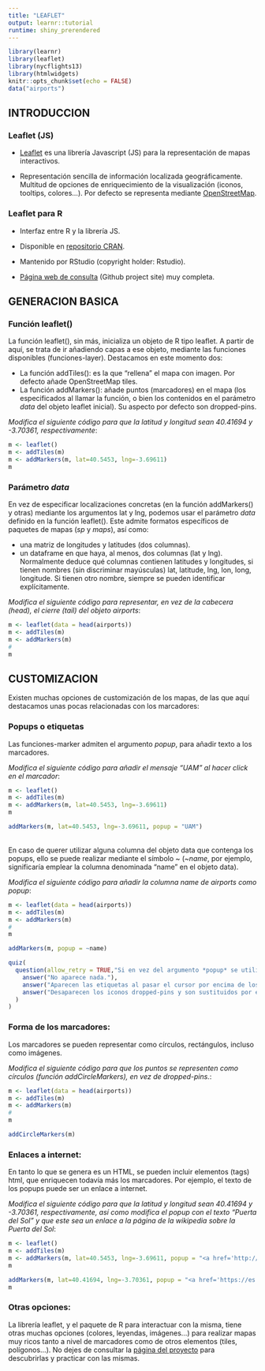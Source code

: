 ```yaml
---
title: "LEAFLET"
output: learnr::tutorial
runtime: shiny_prerendered
---
```


```r
library(learnr)
library(leaflet)
library(nycflights13)
library(htmlwidgets)
knitr::opts_chunk$set(echo = FALSE)
data("airports")
```


## INTRODUCCION

### Leaflet (JS)

- <a href="https://leafletjs.com" target="_blank">Leaflet</a> es una librería Javascript (JS) para la representación de mapas interactivos.

- Representación sencilla de información localizada geográficamente. Multitud de opciones de enriquecimiento de la visualización (iconos, tooltips, colores...). Por defecto se representa mediante <a href="https://www.openstreetmap.org" target="_blank">OpenStreetMap</a>.


### Leaflet para R

- Interfaz entre R y la librería JS.

- Disponible en <a href="https://cran.r-project.org/web/packages/leaflet/index.html" target="_blank">repositorio CRAN</a>.

- Mantenido por RStudio (copyright holder: Rstudio).

- <a href="http://rstudio.github.io/leaflet/" target="_blank">Página web de consulta</a> (Github project site) muy completa.

## GENERACION BASICA

### Función leaflet()

La función leaflet(), sin más, inicializa un objeto de R tipo leaflet. A partir de aquí, se trata de ir añadiendo capas a ese objeto, mediante las funciones disponibles (funciones-layer). Destacamos en este momento dos:

- La función addTiles(): es la que "rellena" el mapa con imagen. Por defecto añade OpenStreetMap tiles.
- La función addMarkers(): añade puntos (marcadores) en el mapa (los especificados al llamar la función, o bien los contenidos en el parámetro *data* del objeto leaflet inicial). Su aspecto por defecto son dropped-pins.

*Modifica el siguiente código para que la latitud y longitud sean 40.41694 y -3.70361, respectivamente*:

```r
m <- leaflet()
m <- addTiles(m)
m <- addMarkers(m, lat=40.5453, lng=-3.69611)
m
```

### Parámetro *data*

En vez de especificar localizaciones concretas (en la función addMarkers() y otras) mediante los argumentos lat y lng, podemos usar el parámetro *data* definido en la función leaflet(). Este admite formatos específicos de paquetes de mapas (*sp* y *maps*), así como:  


- una matriz de longitudes y latitudes (dos columnas).  
- un dataframe en que haya, al menos, dos columnas (lat y lng). Normalmente deduce qué columnas contienen latitudes y longitudes, si tienen nombres (sin discriminar mayúsculas) lat, latitude, lng, lon, long, longitude. Si tienen otro nombre, siempre se pueden identificar explícitamente.

*Modifica el siguiente código para representar, en vez de la cabecera (head), el cierre (tail) del objeto airports*:

```r
m <- leaflet(data = head(airports))
m <- addTiles(m)
m <- addMarkers(m)
# 
m
```

## CUSTOMIZACION

Existen muchas opciones de customización de los mapas, de las que aquí destacamos unas pocas relacionadas con los marcadores:

### Popups o etiquetas

Las funciones-marker admiten el argumento *popup*, para añadir texto a los marcadores.

*Modifica el siguiente código para añadir el mensaje "UAM" al hacer click en el marcador*:

```r
m <- leaflet()
m <- addTiles(m)
m <- addMarkers(m, lat=40.5453, lng=-3.69611)
m
```

```r
addMarkers(m, lat=40.5453, lng=-3.69611, popup = "UAM")
```

<br>
En caso de querer utilizar alguna columna del objeto data que contenga los popups, ello se puede realizar mediante el símbolo ~ (*~name*, por ejemplo, significaría emplear la columna denominada "name" en el objeto data).

*Modifica el siguiente código para añadir la columna name de airports como popup*:

```r
m <- leaflet(data = head(airports))
m <- addTiles(m)
m <- addMarkers(m)
# 
m
```

```r
addMarkers(m, popup = ~name)
```

```r
quiz(
  question(allow_retry = TRUE,"Si en vez del argumento *popup* se utiliza el argumento *label*, ¿qué ocurre?",
    answer("No aparece nada."),
    answer("Aparecen las etiquetas al pasar el cursor por encima de los marcadores.", correct = TRUE),
    answer("Desaparecen los iconos dropped-pins y son sustituidos por etiquetas de texto.")
  )
)
```

### Forma de los marcadores:

Los marcadores se pueden representar como círculos, rectángulos, incluso como imágenes.

*Modifica el siguiente código para que los puntos se representen como círculos (función addCircleMarkers), en vez de dropped-pins.*:

```r
m <- leaflet(data = head(airports))
m <- addTiles(m)
m <- addMarkers(m)
# 
m
```

```r
addCircleMarkers(m)
```

### Enlaces a internet:

En tanto lo que se genera es un HTML, se pueden incluir elementos (tags) html, que enriquecen todavía más los marcadores. Por ejemplo, el texto de los popups puede ser un enlace a internet.

*Modifica el siguiente código para que la latitud y longitud sean 40.41694 y -3.70361, respectivamente, así como modifica el popup con el texto "Puerta del Sol" y que este sea un enlace a la página de la wikipedia sobre la Puerta del Sol*:

```r
m <- leaflet()
m <- addTiles(m)
m <- addMarkers(m, lat=40.5453, lng=-3.69611, popup = "<a href='http://www.uam.es/UAM/Home.htm?language=es' target='_blank'>UAM</a>")
m
```

```r
addMarkers(m, lat=40.41694, lng=-3.70361, popup = "<a href='https://es.wikipedia.org/wiki/Puerta_del_Sol' target='_blank'>Puerta del Sol</a>")
m
```

### Otras opciones:

La librería leaflet, y el paquete de R para interactuar con la misma, tiene otras muchas opciones (colores, leyendas, imágenes...) para realizar mapas muy ricos tanto a nivel de marcadores como de otros elementos (tiles, polígonos...). No dejes de consultar la <a href="http://rstudio.github.io/leaflet/" target="_blank">página del proyecto</a> para descubrirlas y practicar con las mismas.

